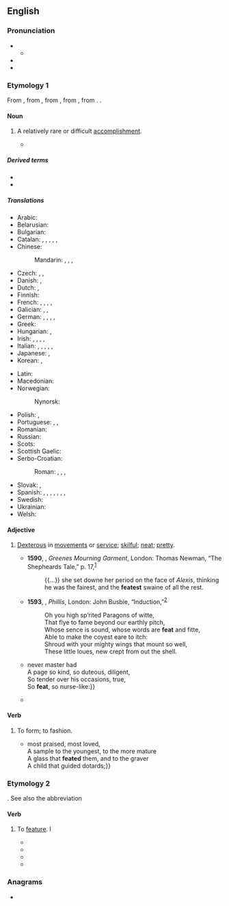 {{also|feat.}}
==English==

===Pronunciation===
* {{IPA|en|/fiːt/}}
** {{audio|en|LL-Q1860 (eng)-Vealhurl-feat.wav|Audio (UK)}}
* {{homophones|en|feet}}
* {{rhymes|en|iːt|s=1}}

===Etymology 1===
From {{inh|en|enm}}, from {{der|en|xno|fet||action, deed}}, from {{der|en|fro|fait}}, from {{der|en|la|factum}}, from {{m|la|facio|facere|to do, to make}}. {{doublet|en|fact}}.

====Noun====
{{en-noun}}

# A relatively rare or difficult [[accomplishment]].
#: {{ux|en|I consider scaling Mount Blanc the greatest physical '''feat''' of my life.}}
#: {{ux|en|Raising six children who all went on to be doctors was a tough '''feat''' for us.}}
#* {{quote-journal
|en
|date=January 22, 2013
|author=Phil McNulty
|title=Aston Villa 2-1 Bradford (3-4)
|work=BBC
|url=http://www.bbc.co.uk/sport/0/football/21022502
|page=
|passage=Bradford may have lost on the night but they stubbornly protected a 3-1 first-leg advantage to emulate a '''feat''' last achieved by Rochdale in 1962.}}

=====Derived terms=====
* {{l|en|no small feat}}
* {{l|en|no mean feat}}

=====Translations=====
{{trans-top|an accomplishment that's relatively rare or difficult}}
* Arabic: {{t|ar|مَأْثُرَة|f}}
* Belarusian: {{t|be|по́дзвіг|m}}
* Bulgarian: {{t+|bg|по́двиг|m}}
* Catalan: {{t+|ca|gesta|f}}, {{t|ca|acompliment|m}}, {{t+|ca|proesa|f}}, {{t|ca|consecució|f}}, {{t+|ca|feta|f}}, {{t+|ca|fita|f}}
* Chinese:
*: Mandarin: {{t+|cmn|功績}}, {{t+|cmn|功绩|tr=gōngjì, gōngjī}}, {{t+|cmn|偉業}}, {{t+|cmn|伟业|tr=wěiyè}}
* Czech: {{t+|cs|čin|m}}, {{t+|cs|výkon|m}}, {{t+|cs|kousek|m}}
* Danish: {{t|da|præstation|c}}, {{t|da|dåd|c}}
* Dutch: {{t+|nl|prestatie|f}}, {{t+|nl|verwezenlijking|f}}
* Finnish: {{t+|fi|saavutus}}
* French: {{t+|fr|exploit|m}}, {{t+|fr|haut fait|m}}, {{t+|fr|prouesse|f}}, {{t+|fr|coup d'éclat|m}}, {{t|fr|action d'éclat|f}}
* Galician: {{t+|gl|feito|m}}, {{t|gl|fazaña|f}}, {{t+|gl|proeza|f}}
* German: {{t+|de|Leistung|f}}, {{t+|de|Meisterstück|n}}, {{t+|de|Meisterleistung|f}}, {{t+|de|Glanzstück|n}}, {{t+|de|Glanzleistung|f}}
* Greek: {{t+|el|άθλος|m}}
* Hungarian: {{t+|hu|bravúr}}, {{t+|hu|hőstett}}
* Irish: {{t|ga|aicsean|m}}, {{t|ga|cleas|m}}, {{t|ga|éacht|m}}, {{t|ga|reabh|f}} {{qualifier|literary}}, {{t|ga|spleadh|f}} {{qualifier|literary}}
* Italian: {{t+|it|impresa|f}}, {{t|it|prodezza|f}}, {{t+|it|exploit|m}}, {{t+|it|bravura|f}}, {{t+|it|ardimento|m}}, {{t+|it|gesta|f}}
* Japanese: {{t+|ja|業績|tr=ぎょうせき, gyōseki}}, {{t+|ja|偉業|tr=いぎょう, igyō}}
* Korean: {{t+|ko|공적(功績)}}, {{t+|ko|업적(業績)}}
{{trans-mid}}
* Latin: {{t+|la|factus|m}}
* Macedonian: {{t|mk|подвиг|m}}
* Norwegian:
*: Nynorsk: {{t|nn|dåd|m}}
* Polish: {{t+|pl|wyczyn|m-in}}, {{t+|pl|osiągnięcie|n}}
* Portuguese: {{t+|pt|feito}}, {{t+|pt|façanha|f}}, {{t+|pt|proeza|f}}
* Romanian: {{t+|ro|ispravă|f}}
* Russian: {{t+|ru|по́двиг|m}}
* Scots: {{t|sco|fate}}
* Scottish Gaelic: {{t|gd|cleas|m}}
* Serbo-Croatian:
*: Roman: {{t+|sh|postignuće|n}}, {{t+|sh|čin|m}}, {{t+|sh|podvig|m}}, {{t|sh|podhvat|m}}
* Slovak: {{t+|sk|čin|m}}, {{t|sk|výkon|m}}
* Spanish: {{t+|es|hazaña|f}}, {{t+|es|proeza|f}}, {{t+|es|gesta|f}}, {{t+|es|logro|m}}, {{t+|es|empresa|f}}, {{t+|es|hito|m}}, {{t|es|hombrada|f}}, {{t+|es|machada|f}}
* Swedish: {{t+|sv|bedrift|c}}
* Ukrainian: {{t|uk|по́двиг|m}}
* Welsh: {{t|cy|cyflawniad}}
{{trans-bottom}}

====Adjective====
{{en-adj|er}}

# {{lb|en|archaic}} [[dexterous|Dexterous]] in [[movement]]s or [[service]]; [[skilful]]; [[neat]]; [[pretty]].
#* '''1590''', {{w|Robert Greene (dramatist)|Robert Greene}}, ''Greenes Mourning Garment'', London: Thomas Newman, “The Shepheards Tale,” p. 17,<sup>[http://name.umdl.umich.edu/A02110.0001.001]</sup>
#*: {{...}}  she set downe her period on the face of ''Alexis'', thinking he was the fairest, and the '''featest''' swaine of all the rest.
#* '''1593''', {{w|Thomas Lodge}}, ''Phillis'', London: John Busbie, “Induction,”<sup>[http://name.umdl.umich.edu/A06170.0001.001]</sup>
#*: Oh you high sp’rited Paragons of witte,
#*: That flye to fame beyond our earthly pitch,
#*: Whose sence is sound, whose words are '''feat''' and fitte,
#*: Able to make the coyest eare to itch:
#*: Shroud with your mighty wings that mount so well,
#*: These little loues, new crept from out the shell.
#* {{RQ:Shakespeare Cymbeline|V|5|text={{...}} never master had<br>A page so kind, so duteous, diligent,<br>So tender over his occasions, true,<br>So '''feat''', so nurse-like:}}
#* {{RQ:Shakespeare Tempest|II|1|text=And look how well my garments sit upon me;<br>Much '''feater''' than before:}}

====Verb====
{{en-verb}}

# {{lb|en|obsolete}} To form; to fashion.
#* {{RQ:Shakespeare Cymbeline|I|1|text={{...}} most praised, most loved,<br>A sample to the youngest, to the more mature<br>A glass that '''feated''' them, and to the graver<br>A child that guided dotards;}}

===Etymology 2===
{{clipping|en|feature}}. See also the abbreviation {{m|en|feat.}}

====Verb====
{{en-verb}}

# {{lb|en|transitive|informal}} To [[feature]]. I
#*{{quote-journal|en|date=2018-02-22|author=Christopher Walsh|title=Alabama announces $21 million renovation of swimming/diving facilities|journal={{w|The Atlanta Journal-Constitution}}|url=https://www.ajc.com/sports/college/alabama-announces-million-renovation-swimming-diving-facilities/hs3Jam9grLDLOIeDKkDheM/|passage=A new team suite will also be added '''feating''' new team locker rooms, a nutrition station, team meeting room, a team lounge and coaches’ offices and conference room.}}
#* {{quote-journal|en|date=2018-08-23|author=Elizabeth Aubrey|title=A never before heard demo of John Lennon’s ‘Imagine’ has been discovered|url=https://www.nme.com/news/music/never-before-heard-demo-john-lennons-imagine-discovered-2370120|journal={{w|NME}}|passage=Two films by John and Yoko, ‘Imagine’ and ‘Gimme Some Truth’ will also be re-released on October 5 '''feating''' new footage, “raw” studio mixes and a new insight into a photo shoot the couple did with iconic British photographer David Bailey.}}
#* {{quote-journal|en|date=2019-09-01|author=Cy Brown|title=North London Derby 2019: How To Watch Arsenal vs. Tottenham|journal={{w|Forbes}}|url=https://www.forbes.com/sites/cybrown/2019/09/01/north-london-derby-2019-how-to-watch-arsenal-vs-tottenham/#6279cc5256fd|passage=This could also be the match in which we see the highly-anticipated debut of an attacking triumvirate '''feating''' Nicolas Pepe, Pierre-Emerick Aubameyang and Alexandre Lacazette.}}
#* {{quote-journal|en|date=2019-10-03|author=Jack Williams|title=Tell Tale Hit: Tekashi 6ix9ine testimony leads to conviction of two men on racketeering after ‘snitch’ rapper turns on fellow Nine Trey Gangsta Bloods thugs|journal={{w|The Sun (United Kingdom)|The Sun}}|url=https://www.thesun.co.uk/news/10063599/tekashi-6ix9ine-conviction-racketerring-rapper/|passage=Last year, the rapper had a number of hit singles, including Fefe, with Nicki Minaj, and Stoopid, '''featuring''' imprisoned rapper Bobby Shmurda.}}

===Anagrams===
* {{anagrams|en|a=aeft|EFTA|Fate|TAFE|TFAE|fate|feta}}